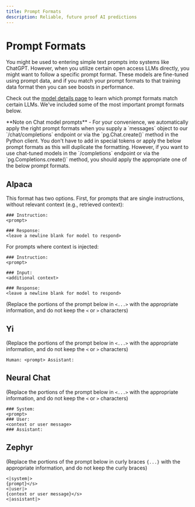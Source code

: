 ```yaml
---
title: Prompt Formats
description: Reliable, future proof AI predictions
---
```


# Prompt Formats

You might be used to entering simple text prompts into systems like ChatGPT. However, when you utilize certain open access LLMs directly, you might want to follow a specific prompt format. These models are fine-tuned using prompt data, and if you match your prompt formats to that training data format then you can see boosts in performance. 

Check out the [model details page](details) to learn which prompt formats match certain LLMs. We've included some of the most important prompt formats below.



<Callout type="info" emoji="ℹ️">
  **Note on Chat model prompts** - For your convenience, we automatically apply the right prompt formats when you supply a `messages` object to our `/chat/completions` endpoint or via the `pg.Chat.create()` method in the Python client. You don't have to add in special tokens or apply the below prompt formats as this will duplicate the formatting. However, if you want to use chat-tuned models in the `/completions` endpoint or via the `pg.Completions.create()` method, you should apply the appropriate one of the below prompt formats.
</Callout>

## Alpaca

This format has two options. First, for prompts that are single instructions, without relevant context (e.g., retrieved context):

```
### Instruction:
<prompt>

### Response:
<leave a newline blank for model to respond>
```

For prompts where context is injected:

```
### Instruction:
<prompt>

### Input:
<additional context>

### Response:
<leave a newline blank for model to respond>
```

(Replace the portions of the prompt below in `<...>` with the appropriate information, and do not keep the `<` or `>` characters)

## Yi

(Replace the portions of the prompt below in `<...>` with the appropriate information, and do not keep the `<` or `>` characters)

```
Human: <prompt> Assistant:
```

## Neural Chat

(Replace the portions of the prompt below in `<...>` with the appropriate information, and do not keep the `<` or `>` characters)

```
### System:
<prompt>
### User:
<context or user message>
### Assistant:
```

## Zephyr

(Replace the portions of the prompt below in curly braces `{...}` with the appropriate information, and do not keep the curly braces)

```
<|system|>
{prompt}</s>
<|user|>
{context or user message}</s>
<|assistant|>
```